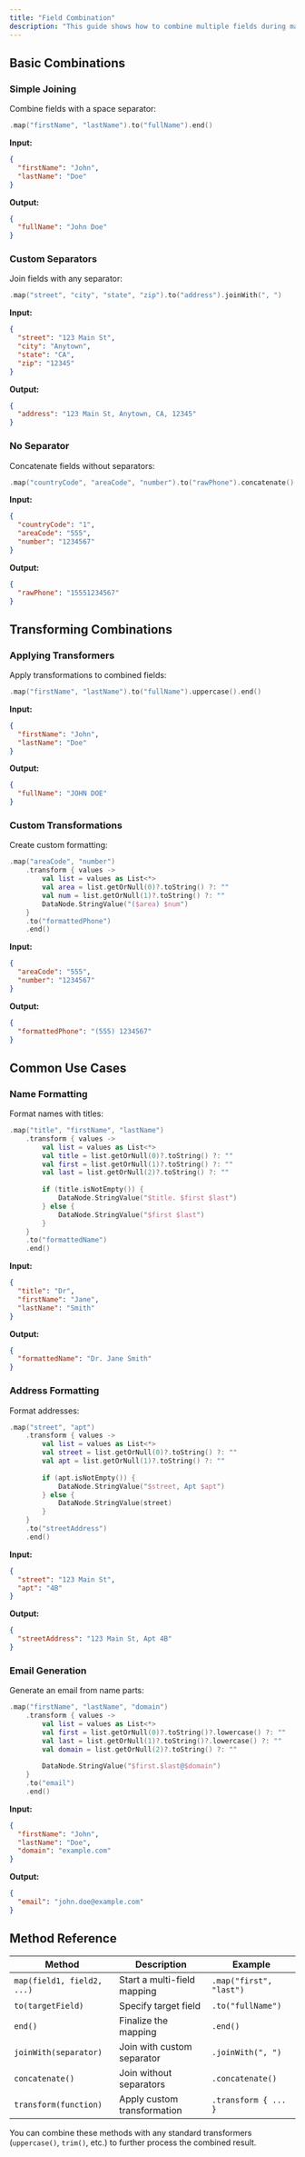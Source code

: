```yaml
---
title: "Field Combination"
description: "This guide shows how to combine multiple fields during mapping. Platymap makes it easy to join fields together with various formatting options."
---
```


## Basic Combinations

### Simple Joining

Combine fields with a space separator:

```kotlin
.map("firstName", "lastName").to("fullName").end()
```

**Input:**

```json
{
  "firstName": "John",
  "lastName": "Doe"
}
```

**Output:**

```json
{
  "fullName": "John Doe"
}
```

### Custom Separators

Join fields with any separator:

```kotlin
.map("street", "city", "state", "zip").to("address").joinWith(", ")
```

**Input:**

```json
{
  "street": "123 Main St",
  "city": "Anytown",
  "state": "CA",
  "zip": "12345"
}
```

**Output:**

```json
{
  "address": "123 Main St, Anytown, CA, 12345"
}
```

### No Separator

Concatenate fields without separators:

```kotlin
.map("countryCode", "areaCode", "number").to("rawPhone").concatenate()
```

**Input:**

```json
{
  "countryCode": "1",
  "areaCode": "555",
  "number": "1234567"
}
```

**Output:**

```json
{
  "rawPhone": "15551234567"
}
```

## Transforming Combinations

### Applying Transformers

Apply transformations to combined fields:

```kotlin
.map("firstName", "lastName").to("fullName").uppercase().end()
```

**Input:**

```json
{
  "firstName": "John",
  "lastName": "Doe"
}
```

**Output:**

```json
{
  "fullName": "JOHN DOE"
}
```

### Custom Transformations

Create custom formatting:

```kotlin
.map("areaCode", "number")
    .transform { values ->
        val list = values as List<*>
        val area = list.getOrNull(0)?.toString() ?: ""
        val num = list.getOrNull(1)?.toString() ?: ""
        DataNode.StringValue("($area) $num")
    }
    .to("formattedPhone")
    .end()
```

**Input:**

```json
{
  "areaCode": "555",
  "number": "1234567"
}
```

**Output:**

```json
{
  "formattedPhone": "(555) 1234567"
}
```

## Common Use Cases

### Name Formatting

Format names with titles:

```kotlin
.map("title", "firstName", "lastName")
    .transform { values ->
        val list = values as List<*>
        val title = list.getOrNull(0)?.toString() ?: ""
        val first = list.getOrNull(1)?.toString() ?: ""
        val last = list.getOrNull(2)?.toString() ?: ""
        
        if (title.isNotEmpty()) {
            DataNode.StringValue("$title. $first $last")
        } else {
            DataNode.StringValue("$first $last")
        }
    }
    .to("formattedName")
    .end()
```

**Input:**

```json
{
  "title": "Dr",
  "firstName": "Jane",
  "lastName": "Smith"
}
```

**Output:**

```json
{
  "formattedName": "Dr. Jane Smith"
}
```

### Address Formatting

Format addresses:

```kotlin
.map("street", "apt")
    .transform { values ->
        val list = values as List<*>
        val street = list.getOrNull(0)?.toString() ?: ""
        val apt = list.getOrNull(1)?.toString() ?: ""
        
        if (apt.isNotEmpty()) {
            DataNode.StringValue("$street, Apt $apt")
        } else {
            DataNode.StringValue(street)
        }
    }
    .to("streetAddress")
    .end()
```

**Input:**

```json
{
  "street": "123 Main St",
  "apt": "4B"
}
```

**Output:**

```json
{
  "streetAddress": "123 Main St, Apt 4B"
}
```

### Email Generation

Generate an email from name parts:

```kotlin
.map("firstName", "lastName", "domain")
    .transform { values ->
        val list = values as List<*>
        val first = list.getOrNull(0)?.toString()?.lowercase() ?: ""
        val last = list.getOrNull(1)?.toString()?.lowercase() ?: ""
        val domain = list.getOrNull(2)?.toString() ?: ""
        
        DataNode.StringValue("$first.$last@$domain")
    }
    .to("email")
    .end()
```

**Input:**

```json
{
  "firstName": "John",
  "lastName": "Doe",
  "domain": "example.com"
}
```

**Output:**

```json
{
  "email": "john.doe@example.com"
}
```

## Method Reference

| Method                     | Description                 | Example                 |
| -------------------------- | --------------------------- | ----------------------- |
| `map(field1, field2, ...)` | Start a multi-field mapping | `.map("first", "last")` |
| `to(targetField)`          | Specify target field        | `.to("fullName")`       |
| `end()`                    | Finalize the mapping        | `.end()`                |
| `joinWith(separator)`      | Join with custom separator  | `.joinWith(", ")`       |
| `concatenate()`            | Join without separators     | `.concatenate()`        |
| `transform(function)`      | Apply custom transformation | `.transform { ... }`    |

You can combine these methods with any standard transformers (`uppercase()`, `trim()`, etc.) to further process the combined result.